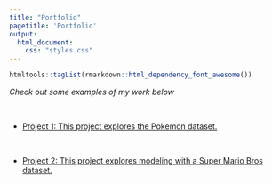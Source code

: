 ```yaml
---
title: "Portfolio"
pagetitle: 'Portfolio'
output: 
  html_document: 
    css: "styles.css"
---
```


```r
htmltools::tagList(rmarkdown::html_dependency_font_awesome())
```


*Check out some examples of my work below*

<br>

- <i class="fa fa-chart-line"> </i> [Project 1: This project explores the Pokemon dataset.](https://tatum510.github.io/project1/)

    

<br>

- <i class="fa fa-chart-pie"> </i> [Project 2: This project explores modeling with a Super Mario Bros dataset.](https://tatum510.github.io/project2/)

    

